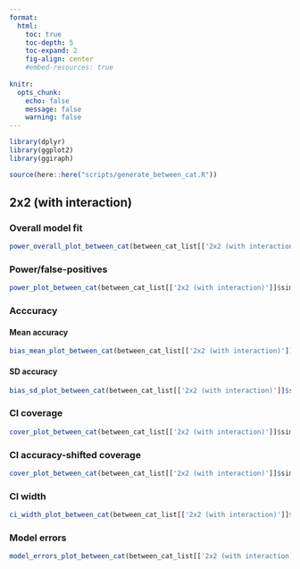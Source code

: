 ```yaml
---
format: 
  html:
    toc: true
    toc-depth: 5
    toc-expand: 2
    fig-align: center
    #embed-resources: true
    
knitr: 
  opts_chunk: 
    echo: false
    message: false
    warning: false
---
```


```r
library(dplyr)
library(ggplot2)
library(ggiraph)
```

```r
source(here::here("scripts/generate_between_cat.R"))
```



## 2x2 (with interaction)

### Overall model fit

```r
power_overall_plot_between_cat(between_cat_list[['2x2 (with interaction)']]$sim_df_overall_sum)
```



### Power/false-positives

```r
power_plot_between_cat(between_cat_list[['2x2 (with interaction)']]$sim_df_power_sum)
```



### Acccuracy 

#### Mean accuracy 

```r
bias_mean_plot_between_cat(between_cat_list[['2x2 (with interaction)']]$sim_df_bias_sum)
```



#### SD accuracy 

```r
bias_sd_plot_between_cat(between_cat_list[['2x2 (with interaction)']]$sim_df_bias_sum)
```



### CI coverage

```r
cover_plot_between_cat(between_cat_list[['2x2 (with interaction)']]$sim_df_cover_sum)
```



### CI accuracy-shifted coverage

```r
cover_plot_between_cat(between_cat_list[['2x2 (with interaction)']]$sim_df_cover_shift_sum)
```



### CI width

```r
ci_width_plot_between_cat(between_cat_list[['2x2 (with interaction)']]$sim_df_ci_width_sum)
```



### Model errors

```r
model_errors_plot_between_cat(between_cat_list[['2x2 (with interaction)']]$sim_df_model_errors_sum)
```





